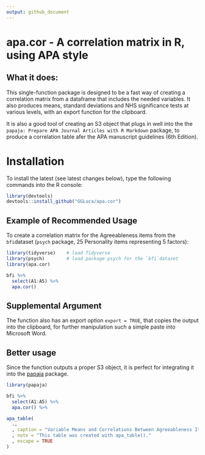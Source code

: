 ```yaml
---
output: github_document
---
```


<!-- README.md is generated from README.Rmd. Please edit that file -->

# apa.cor - A correlation matrix in R, using APA style

## What it does:

This single-function package is designed to be a fast way of creating a correlation matrix from a dataframe that includes the needed variables. It also produces means, standard deviations and NHS significance tests at various levels, with an export function for the clipboard.

It is also a good tool of creating an S3 object that plugs in well into the the `papaja: Prepare APA Journal Articles with R Markdown` package, to produce a correlation table afer the APA manuscript guidelines (6th Edition).

# Installation

To install the latest (see latest changes below), type the following commands into the R console:

```r
library(devtools)
devtools::install_github("GGLuca/apa.cor")
```


## Example of Recommended Usage

To create a correlation matrix for the Agreeableness items from the `bfi`dataset (`psych` package, 25 Personality items representing 5 factors):

```r
library(tidyverse)    # load Tidyverse
library(psych)        # load package psych for the `bfi`dataset
library(apa.cor)

bfi %>% 
  select(A1:A5) %>% 
  apa.cor()

```

## Supplemental Argument

The function also has an export option `export = TRUE`, that copies the output into the clipboard, for further manipulation such a simple paste into Microsoft Word.

## Better usage

Since the function outputs a proper S3 object, it is perfect for integrating it into the [papaja](https://github.com/crsh/papaja) package. 

```r
library(papaja)

bfi %>% 
  select(A1:A5) %>% 
  apa.cor() %>% 

apa_table(
  .,
  , caption = "Variable Means and Correlations Between Agreeableness Items"
  , note = "This table was created with apa_table()."
  , escape = TRUE
)
```

